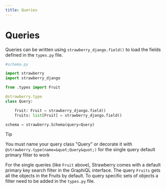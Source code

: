 ```yaml
---
title: Queries
---
```


# Queries

Queries can be written using `strawberry_django.field()` to load the fields defined in the `types.py` file.

```python
#schema.py

import strawberry
import strawberry_django

from .types import Fruit

@strawberry.type
class Query:

    fruit: Fruit = strawberry_django.field()
    fruits: list[Fruit] = strawberry_django.field()

schema = strawberry.Schema(query=Query)
```

> [!TIP]
> You must name your query class "Query" or decorate it with `@strawberry.type(name=&quot;Query&quot;)` for the single query default primary filter to work
>


For the single queries (like `Fruit` above), Strawberry comes with a default primary key search filter in the GraphiQL interface. The query `Fruits` gets all the objects in the Fruits by default. To query specific sets of objects a filter need to be added in the `types.py` file.
